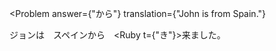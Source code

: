 
<Problem
  answer={"から"}
  translation={"John is from Spain."}
>
  ジョンは　スペイン<Hide>から</Hide>　<Ruby t={"き"}>来</Ruby>ました。
</Problem>